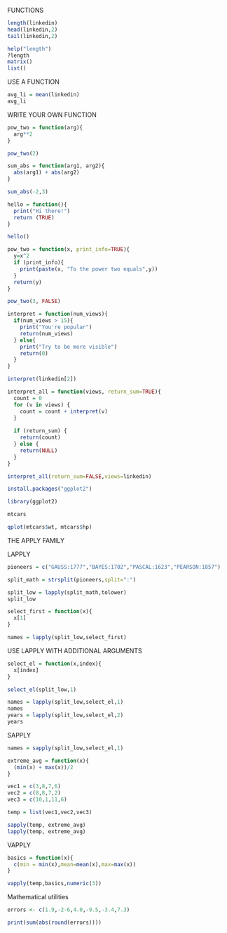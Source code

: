 FUNCTIONS

```{r}
length(linkedin)
head(linkedin,2)
tail(linkedin,2)

help("length")
?length
matrix()
list()
```

USE A FUNCTION

```{r}
avg_li = mean(linkedin)
avg_li
```

WRITE YOUR OWN FUNCTION

```{r}
pow_two = function(arg){
  arg**2
}

pow_two(2)

sum_abs = function(arg1, arg2){
  abs(arg1) + abs(arg2)
}

sum_abs(-2,3)

hello = function(){
  print("Hi there!")
  return (TRUE)
}

hello()

pow_two = function(x, print_info=TRUE){
  y=x^2
  if (print_info){
    print(paste(x, "To the power two equals",y))
  }
  return(y)
}

pow_two(3, FALSE)

interpret = function(num_views){
  if(num_views > 15){
    print("You're popular")
    return(num_views)
  } else{
    print("Try to be more visible")
    return(0)
  }
}

interpret(linkedin[2])

interpret_all = function(views, return_sum=TRUE){
  count = 0
  for (v in views) {
    count = count + interpret(v)
  }
  
  if (return_sum) {
    return(count)
  } else {
    return(NULL)
  }
}

interpret_all(return_sum=FALSE,views=linkedin)

```
```{r}
install.packages("ggplot2")
```
```{r}
library(ggplot2)

mtcars

qplot(mtcars$wt, mtcars$hp)
```

THE APPLY FAMILY

LAPPLY

```{r}
pioneers = c("GAUSS:1777","BAYES:1702","PASCAL:1623","PEARSON:1857")

split_math = strsplit(pioneers,split=":")

split_low = lapply(split_math,tolower)
split_low

select_first = function(x){
  x[1]
}

names = lapply(split_low,select_first)
```

USE LAPPLY WITH ADDITIONAL ARGUMENTS

```{r}
select_el = function(x,index){
  x[index]
}

select_el(split_low,1)

names = lapply(split_low,select_el,1)
names
years = lapply(split_low,select_el,2)
years
```

SAPPLY

```{r}
names = sapply(split_low,select_el,1)

extreme_avg = function(x){
  (min(x) + max(x))/2
}

vec1 = c(3,8,7,6)
vec2 = c(8,8,7,2)
vec3 = c(10,1,11,6)

temp = list(vec1,vec2,vec3)

sapply(temp, extreme_avg)
lapply(temp, extreme_avg)


```

VAPPLY

```{r}
basics = function(x){
  c(min = min(x),mean=mean(x),max=max(x))
}

vapply(temp,basics,numeric(3))


```

Mathematical utilities

```{r}
errors <- c(1.9,-2-6,4.0,-9.5,-3.4,7.3)

print(sum(abs(round(errors))))
```

